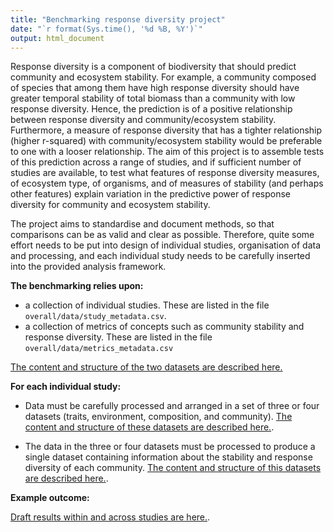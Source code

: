 ```yaml
---
title: "Benchmarking response diversity project"
date: "`r format(Sys.time(), '%d %B, %Y')`"
output: html_document
---
```


Response diversity is a component of biodiversity that should predict community and ecosystem stability. For example, a community composed of species that among them have high response diversity should have greater temporal stability of total biomass than a community with low response diversity. Hence, the prediction is of a positive relationship between response diversity and community/ecosystem stability. Furthermore, a measure of response diversity that has a tighter relationship (higher r-squared) with community/ecosystem stability would be preferable to one with a looser relationship. The aim of this project is to assemble tests of this prediction across a range of studies, and if sufficient number of studies are available, to test what features of response diversity measures, of ecosystem type, of organisms, and of measures of stability (and perhaps other features) explain variation in the predictive power of response diversity for community and ecosystem stability.

The project aims to standardise and document methods, so that comparisons can be as valid and clear as possible. Therefore, quite some effort needs to be put into design of individual studies, organisation of data and processing, and each individual study needs to be carefully inserted into the provided analysis framework.

**The benchmarking relies upon:**

* a collection of individual studies. These are listed in the file `overall/data/study_metadata.csv`.
* a collection of metrics of concepts such as community stability and response diversity. These are listed in the file `overall/data/metrics_metadata.csv`

[The content and structure of the two datasets are described here.](docs/data_requirements.html)

**For each individual study:**

* Data must be carefully processed and arranged in a set of three or four datasets (traits, environment, composition, and community). [The content and structure of these datasets are described here.](docs/data_requirements.html).

* The data in the three or four datasets must be processed to produce a single dataset containing information about the stability and response diversity of each community. [The content and structure of this datasets are described here.](docs/data_requirements.html).

**Example outcome:**

[Draft results within and across studies are here.](overall/analyses/project_results.html).
